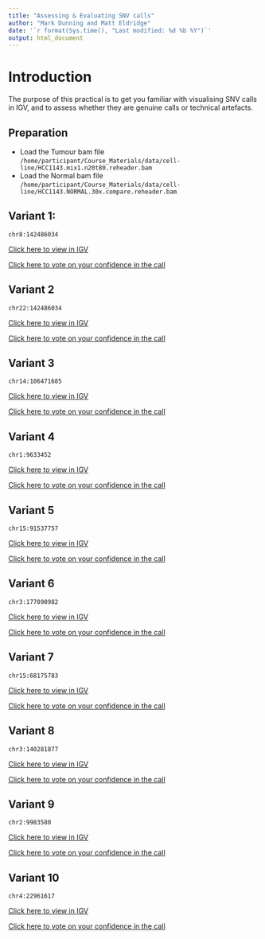 ```yaml
---
title: "Assessing & Evaluating SNV calls"
author: "Mark Dunning and Matt Eldridge"
date: '`r format(Sys.time(), "Last modified: %d %b %Y")`'
output: html_document
---
```


# Introduction

The purpose of this practical is to get you familiar with visualising SNV calls in IGV, and to assess whether they are genuine calls or technical artefacts. 

## Preparation

- Load the Tumour bam file `/home/participant/Course_Materials/data/cell-line/HCC1143.mix1.n20t80.reheader.bam`
- Load the Normal bam file `/home/participant/Course_Materials/data/cell-line/HCC1143.NORMAL.30x.compare.reheader.bam`

## Variant 1:

`chr8:142486034`

[Click here to view in IGV](http://localhost:60151/goto?locus=8:142486033)

[Click here to vote on your confidence in the call](https://docs.google.com/forms/d/e/1FAIpQLSe2LQZRl1OE_SwXNc7L5t1YABG1MccnfoUvfnAnIBBbxFaroA/viewform)


## Variant 2

`chr22:142486034`

[Click here to view in IGV](http://localhost:60151/goto?locus=22:38120428)

[Click here to vote on your confidence in the call](https://docs.google.com/forms/d/e/1FAIpQLSdpcUUnDPwWlHDydXlILnSL-qxhO_y4UkAZccv2l8ONSvbLCg/viewform)


## Variant 3

`chr14:106471685`

[Click here to view in IGV](http://localhost:60151/goto?locus=14:106471684)

[Click here to vote on your confidence in the call](https://docs.google.com/forms/d/e/1FAIpQLSfqo7oZkTdYNCsF6Xjuvwd47ruqMw7kKPOssBwDV_NVhls3SA/viewform)

## Variant 4

`chr1:9633452`

[Click here to view in IGV](http://localhost:60151/goto?locus=1:9633451)

[Click here to vote on your confidence in the call](https://docs.google.com/forms/d/e/1FAIpQLSfIDyY_r4GA8plwhOiFrHn64LZ6pbf_YKk-dgFdE8L7oecowQ/viewform)


## Variant 5

`chr15:91537757`

[Click here to view in IGV](http://localhost:60151/goto?locus=15:91537756)

[Click here to vote on your confidence in the call](https://docs.google.com/forms/d/e/1FAIpQLSfXAJSAmh4QwlH6g-6QSf2Csg_xupu6G48UcDItrctHW2h7Zw/viewform)

## Variant 6

`chr3:177090982`

[Click here to view in IGV](http://localhost:60151/goto?locus=3:177090981)

[Click here to vote on your confidence in the call](https://docs.google.com/forms/d/e/1FAIpQLSfA-w_-WN34nEhSIaqzdpThmmqDrEIB2YZKcsuSuyUALNL27A/viewform)

## Variant 7

`chr15:68175783`

[Click here to view in IGV](http://localhost:60151/goto?locus=15:68175782)

[Click here to vote on your confidence in the call](https://docs.google.com/forms/d/e/1FAIpQLSexqNn9I7BaSWvi4b9QzG64xzqERjlojCuao4-4qVzQfA3x1Q/viewform)

## Variant 8

`chr3:140281877`

[Click here to view in IGV](http://localhost:60151/goto?locus=3:140281876)

[Click here to vote on your confidence in the call](https://docs.google.com/forms/d/e/1FAIpQLSevOKAdDXMQ0IikRJPubQNTkZm3GYMKSdgOpdb7tKP_Ca1w_w/viewform)

## Variant 9

`chr2:9983580`

[Click here to view in IGV](http://localhost:60151/goto?locus=2:9983579)

[Click here to vote on your confidence in the call](https://docs.google.com/forms/d/e/1FAIpQLScnl61AlBzaPEx1Zn0fI7jsGksyQXWMb7Kvo6SB4QaKERT6gQ/viewform)

## Variant 10

`chr4:22961617`

[Click here to view in IGV](http://localhost:60151/goto?locus=4:22961616)

[Click here to vote on your confidence in the call](https://docs.google.com/forms/d/e/1FAIpQLSctRLQosKFXodunbTWsFnBbNwgjS4fTGQsNh4ky525ZP2-zlA/viewform)
